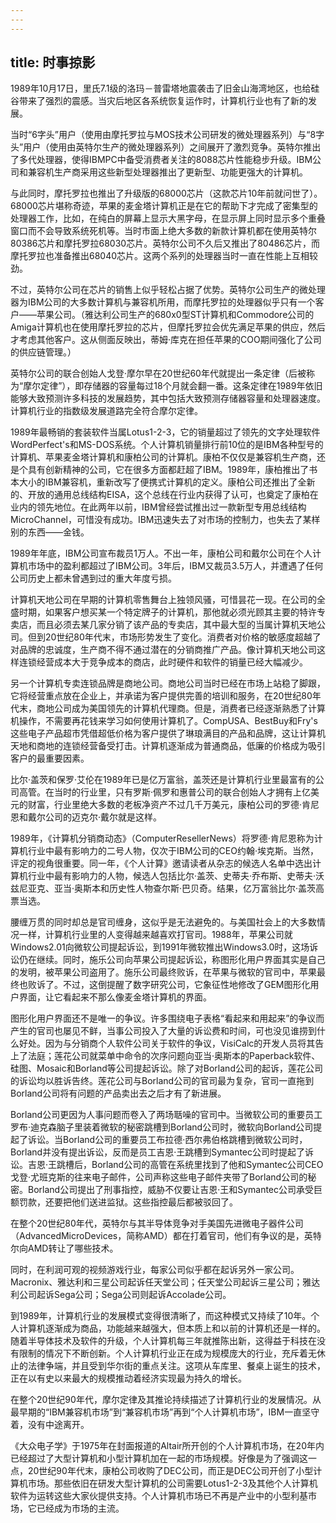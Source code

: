 ```yaml
---
---
---
```

title: 时事掠影
---




1989年10月17日，里氏7.1级的洛玛－普雷塔地震袭击了旧金山海湾地区，也给硅谷带来了强烈的震感。当灾后地区各系统恢复运作时，计算机行业也有了新的发展。

当时“6字头”用户（使用由摩托罗拉与MOS技术公司研发的微处理器系列）与“8字头”用户（使用由英特尔生产的微处理器系列）之间展开了激烈竞争。英特尔推出了多代处理器，使得IBMPC中备受消费者关注的8088芯片性能稳步升级。IBM公司和兼容机生产商采用这些新型处理器推出了更新型、功能更强大的计算机。

与此同时，摩托罗拉也推出了升级版的68000芯片（这款芯片10年前就问世了）。68000芯片堪称奇迹，苹果的麦金塔计算机正是在它的帮助下才完成了密集型的处理器工作，比如，在纯白的屏幕上显示大黑字母，在显示屏上同时显示多个重叠窗口而不会导致系统死机等。当时市面上绝大多数的新款计算机都在使用英特尔80386芯片和摩托罗拉68030芯片。英特尔公司不久后又推出了80486芯片，而摩托罗拉也准备推出68040芯片。这两个系列的处理器当时一直在性能上互相较劲。

不过，英特尔公司在芯片的销售上似乎轻松占据了优势。英特尔公司生产的微处理器为IBM公司的大多数计算机与兼容机所用，而摩托罗拉的处理器似乎只有一个客户——苹果公司。（雅达利公司生产的680x0型ST计算机和Commodore公司的Amiga计算机也在使用摩托罗拉的芯片，但摩托罗拉会优先满足苹果的供应，然后才考虑其他客户。这从侧面反映出，蒂姆·库克在担任苹果的COO期间强化了公司的供应链管理。）

英特尔公司的联合创始人戈登·摩尔早在20世纪60年代就提出一条定律（后被称为“摩尔定律”），即存储器的容量每过18个月就会翻一番。这条定律在1989年依旧能够大致预测许多科技的发展趋势，其中包括大致预测存储器容量和处理器速度。计算机行业的指数级发展道路完全符合摩尔定律。

1989年最畅销的套装软件当属Lotus1-2-3，它的销量超过了领先的文字处理软件WordPerfect's和MS-DOS系统。个人计算机销量排行前10位的是IBM各种型号的计算机、苹果麦金塔计算机和康柏公司的计算机。康柏不仅仅是兼容机生产商，还是个具有创新精神的公司，它在很多方面都赶超了IBM。1989年，康柏推出了书本大小的IBM兼容机，重新改写了便携式计算机的定义。康柏公司还推出了全新的、开放的通用总线结构EISA，这个总线在行业内获得了认可，也奠定了康柏在业内的领先地位。在此两年以前，IBM曾经尝试推出过一款新型专用总线结构MicroChannel，可惜没有成功。IBM迅速失去了对市场的控制力，也失去了某样别的东西——金钱。

1989年年底，IBM公司宣布裁员1万人。不出一年，康柏公司和戴尔公司在个人计算机市场中的盈利都超过了IBM公司。3年后，IBM又裁员3.5万人，并遭遇了任何公司历史上都未曾遇到过的重大年度亏损。

计算机天地公司在早期的计算机零售舞台上独领风骚，可惜昙花一现。在公司的全盛时期，如果客户想买某一个特定牌子的计算机，那他就必须光顾其主要的特许专卖店，而且必须去某几家分销了该产品的专卖店，其中最大型的当属计算机天地公司。但到20世纪80年代末，市场形势发生了变化。消费者对价格的敏感度超越了对品牌的忠诚度，生产商不得不通过潜在的分销商推广产品。像计算机天地公司这样连锁经营成本大于竞争成本的商店，此时硬件和软件的销量已经大幅减少。

另一个计算机专卖连锁品牌是商地公司。商地公司当时已经在市场上站稳了脚跟，它将经营重点放在企业上，并承诺为客户提供完善的培训和服务，在20世纪80年代末，商地公司成为美国领先的计算机代理商。但是，消费者已经逐渐熟悉了计算机操作，不需要再花钱来学习如何使用计算机了。CompUSA、BestBuy和Fry's这些电子产品超市凭借超低价格为客户提供了琳琅满目的产品和品牌，这让计算机天地和商地的连锁经营备受打击。计算机逐渐成为普通商品，低廉的价格成为吸引客户的最重要因素。

比尔·盖茨和保罗·艾伦在1989年已是亿万富翁，盖茨还是计算机行业里最富有的公司高管。在当时的行业里，只有罗斯·佩罗和惠普公司的联合创始人才拥有上亿美元的财富，行业里绝大多数的老板净资产不过几千万美元，康柏公司的罗德·肯尼恩和戴尔公司的迈克尔·戴尔就是这样。

1989年，《计算机分销商动态》（ComputerResellerNews）将罗德·肯尼恩称为计算机行业中最有影响力的二号人物，仅次于IBM公司的CEO约翰·埃克斯。当然，评定的视角很重要。同一年，《个人计算》邀请读者从杂志的候选人名单中选出计算机行业中最有影响力的人物，候选人包括比尔·盖茨、史蒂夫·乔布斯、史蒂夫·沃兹尼亚克、亚当·奥斯本和历史性人物查尔斯·巴贝奇。结果，亿万富翁比尔·盖茨高票当选。

腰缠万贯的同时却总是官司缠身，这似乎是无法避免的。与美国社会上的大多数情况一样，计算机行业里的人变得越来越喜欢打官司。1988年，苹果公司就Windows2.01向微软公司提起诉讼，到1991年微软推出Windows3.0时，这场诉讼仍在继续。同时，施乐公司向苹果公司提起诉讼，称图形化用户界面其实是自己的发明，被苹果公司盗用了。施乐公司最终败诉，在苹果与微软的官司中，苹果最终也败诉了。不过，这倒提醒了数字研究公司，它象征性地修改了GEM图形化用户界面，让它看起来不那么像麦金塔计算机的界面。

图形化用户界面还不是唯一的争议。许多围绕电子表格“看起来和用起来”的争议而产生的官司也屡见不鲜，当事公司投入了大量的诉讼费和时间，可也没见谁捞到什么好处。因为与分销商个人软件公司关于软件的争议，VisiCalc的开发人员将其告上了法庭；莲花公司就菜单中命令的次序问题向亚当·奥斯本的Paperback软件、硅图、Mosaic和Borland等公司提起诉讼。除了对Borland公司的起诉，莲花公司的诉讼均以胜诉告终。莲花公司与Borland公司的官司最为复杂，官司一直拖到Borland公司将有问题的产品卖出去之后才有了新进展。

Borland公司更因为人事问题而卷入了两场聒噪的官司中。当微软公司的重要员工罗布·迪克森脑子里装着微软的秘密跳槽到Borland公司时，微软向Borland公司提起了诉讼。当Borland公司的重要员工布拉德·西尔弗伯格跳槽到微软公司时，Borland并没有提出诉讼，反而是员工吉恩·王跳槽到Symantec公司时提起了诉讼。吉恩·王跳槽后，Borland公司的高管在系统里找到了他和Symantec公司CEO戈登·尤班克斯的往来电子邮件，公司声称这些电子邮件夹带了Borland公司的秘密。Borland公司提出了刑事指控，威胁不仅要让吉恩·王和Symantec公司承受巨额罚款，还要把他们送进监狱。这些指控最后都被驳回了。

在整个20世纪80年代，英特尔与其半导体竞争对手美国先进微电子器件公司（AdvancedMicroDevices，简称AMD）都在打着官司，他们有争议的是，英特尔向AMD转让了哪些技术。

同时，在利润可观的视频游戏行业，每家公司似乎都在起诉另外一家公司。Macronix、雅达利和三星公司起诉任天堂公司；任天堂公司起诉三星公司；雅达利公司起诉Sega公司；Sega公司则起诉Accolade公司。

到1989年，计算机行业的发展模式变得很清晰了，而这种模式又持续了10年。个人计算机逐渐成为商品，功能越来越强大，但本质上和以前的计算机还是一样的。随着半导体技术及软件的升级，个人计算机每三年就推陈出新，这得益于科技在没有限制的情况下不断创新。个人计算机行业正在成为规模庞大的行业，充斥着无休止的法律争端，并且受到华尔街的重点关注。这项从车库里、餐桌上诞生的技术，正在以有史以来最大的规模推动着经济实现最为持久的增长。

在整个20世纪90年代，摩尔定律及其推论持续描述了计算机行业的发展情况。从最早期的“IBM兼容机市场”到“兼容机市场”再到“个人计算机市场”，IBM一直坚守着，没有中途离开。

《大众电子学》于1975年在封面报道的Altair所开创的个人计算机市场，在20年内已经超过了大型计算机和小型计算机加在一起的市场规模。好像是为了强调这一点，20世纪90年代末，康柏公司收购了DEC公司，而正是DEC公司开创了小型计算机市场。那些依旧在研发大型计算机的公司需要Lotus1-2-3及其他个人计算机软件为运转这些大家伙提供支持。个人计算机市场已不再是产业中的小型利基市场，它已经成为市场的主流。
